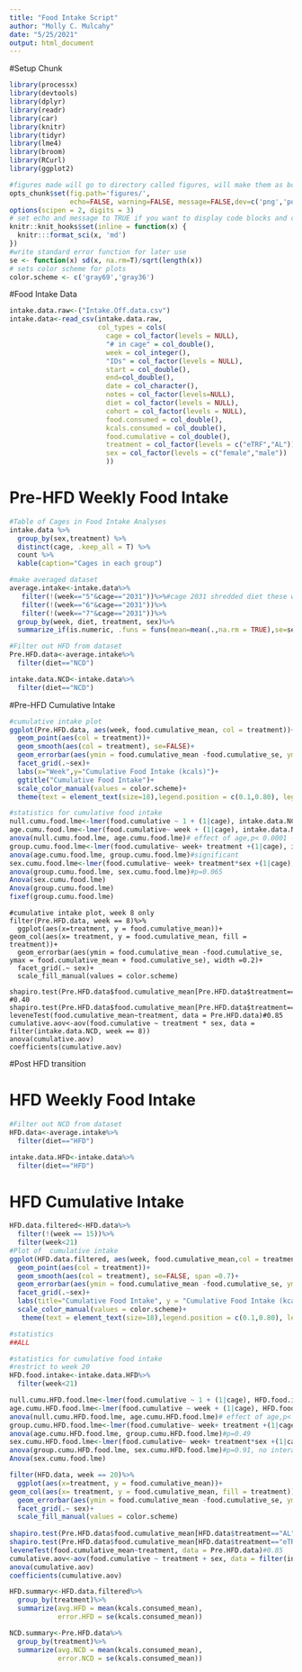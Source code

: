 ```yaml
---
title: "Food Intake Script"
author: "Molly C. Mulcahy"
date: "5/25/2021"
output: html_document
---
```

#Setup Chunk
```r
library(processx)
library(devtools)
library(dplyr)
library(readr)
library(car)
library(knitr)
library(tidyr)
library(lme4)
library(broom)
library(RCurl)
library(ggplot2)

#figures made will go to directory called figures, will make them as both png and pdf files 
opts_chunk$set(fig.path='figures/',
               echo=FALSE, warning=FALSE, message=FALSE,dev=c('png','pdf'))
options(scipen = 2, digits = 3)
# set echo and message to TRUE if you want to display code blocks and code output respectively
knitr::knit_hooks$set(inline = function(x) {
  knitr:::format_sci(x, 'md')
})
#write standard error function for later use
se <- function(x) sd(x, na.rm=T)/sqrt(length(x))
# sets color scheme for plots
color.scheme <- c('gray69','gray36')
```

#Food Intake Data
```r
intake.data.raw<-("Intake.Off.data.csv")
intake.data<-read_csv(intake.data.raw,
                      col_types = cols(
                        cage = col_factor(levels = NULL),
                        "# in cage" = col_double(),
                        week = col_integer(),
                        "IDs" = col_factor(levels = NULL),
                        start = col_double(),
                        end=col_double(),
                        date = col_character(),
                        notes = col_factor(levels=NULL),
                        diet = col_factor(levels = NULL),
                        cohort = col_factor(levels = NULL),
                        food.consumed = col_double(),
                        kcals.consumed = col_double(),
                        food.cumulative = col_double(),
                        treatment = col_factor(levels = c("eTRF","AL")),
                        sex = col_factor(levels = c("female","male"))
                        ))
```

# Pre-HFD Weekly Food Intake
```r
#Table of Cages in Food Intake Analyses
intake.data %>%
  group_by(sex,treatment) %>%
  distinct(cage, .keep_all = T) %>%
  count %>%
  kable(caption="Cages in each group")

#make averaged dataset
average.intake<-intake.data%>%
   filter(!(week=="5"&cage=="2031"))%>%#cage 2031 shredded diet these weeks and estimates of intake are unreliable
   filter(!(week=="6"&cage=="2031"))%>%
   filter(!(week=="7"&cage=="2031"))%>%
  group_by(week, diet, treatment, sex)%>%
  summarize_if(is.numeric, .funs = funs(mean=mean(.,na.rm = TRUE),se=se, n=length))

#Filter out HFD from dataset
Pre.HFD.data<-average.intake%>%
  filter(diet=="NCD")

intake.data.NCD<-intake.data%>%
  filter(diet=="NCD")
```

#Pre-HFD Cumulative Intake
```r
#cumulative intake plot
ggplot(Pre.HFD.data, aes(week, food.cumulative_mean, col = treatment))+
  geom_point(aes(col = treatment))+
  geom_smooth(aes(col = treatment), se=FALSE)+
  geom_errorbar(aes(ymin = food.cumulative_mean -food.cumulative_se, ymax = food.cumulative_mean +food.cumulative_se), width = 0.3)+
  facet_grid(.~sex)+
  labs(x="Week",y="Cumulative Food Intake (kcals)")+
  ggtitle("Cumulative Food Intake")+
  scale_color_manual(values = color.scheme)+
  theme(text = element_text(size=18),legend.position = c(0.1,0.80), legend.background = element_rect(fill = "transparent"))

#statistics for cumulative food intake
null.cumu.food.lme<-lmer(food.cumulative ~ 1 + (1|cage), intake.data.NCD)
age.cumu.food.lme<-lmer(food.cumulative~ week + (1|cage), intake.data.NCD)
anova(null.cumu.food.lme, age.cumu.food.lme)# effect of age,p< 0.0001 - anticipated
group.cumu.food.lme<-lmer(food.cumulative~ week+ treatment +(1|cage), intake.data.NCD)
anova(age.cumu.food.lme, group.cumu.food.lme)#significant
sex.cumu.food.lme<-lmer(food.cumulative~ week+ treatment*sex +(1|cage), intake.data.NCD)
anova(group.cumu.food.lme, sex.cumu.food.lme)#p=0.065
Anova(sex.cumu.food.lme)
Anova(group.cumu.food.lme)
fixef(group.cumu.food.lme)
```

```final-cumulative-NCD

#cumulative intake plot, week 8 only
filter(Pre.HFD.data, week == 8)%>%
  ggplot(aes(x=treatment, y = food.cumulative_mean))+
geom_col(aes(x= treatment, y = food.cumulative_mean, fill = treatment))+
  geom_errorbar(aes(ymin = food.cumulative_mean -food.cumulative_se, ymax = food.cumulative_mean + food.cumulative_se), width =0.2)+
  facet_grid(.~ sex)+
  scale_fill_manual(values = color.scheme)
  
shapiro.test(Pre.HFD.data$food.cumulative_mean[Pre.HFD.data$treatment=="AL"])  #0.40
shapiro.test(Pre.HFD.data$food.cumulative_mean[Pre.HFD.data$treatment=="eTRF"])#0.30
leveneTest(food.cumulative_mean~treatment, data = Pre.HFD.data)#0.85
cumulative.aov<-aov(food.cumulative ~ treatment * sex, data = filter(intake.data.NCD, week == 8))
anova(cumulative.aov)
coefficients(cumulative.aov)
```

#Post HFD transition

# HFD Weekly Food Intake
```r
#Filter out NCD from dataset
HFD.data<-average.intake%>%
  filter(diet=="HFD")

intake.data.HFD<-intake.data%>%
  filter(diet=="HFD")

```

# HFD Cumulative Intake
```r

HFD.data.filtered<-HFD.data%>%
  filter(!(week == 15))%>%
  filter(week<21)
#Plot of  cumulative intake
ggplot(HFD.data.filtered, aes(week, food.cumulative_mean,col = treatment))+
  geom_point(aes(col = treatment))+
  geom_smooth(aes(col = treatment), se=FALSE, span =0.7)+
  geom_errorbar(aes(ymin = food.cumulative_mean -food.cumulative_se, ymax = food.cumulative_mean +food.cumulative_se), width = 0.3)+
  facet_grid(.~sex)+
  labs(title="Cumulative Food Intake", y = "Cumulative Food Intake (kcals)", x="Week")+
  scale_color_manual(values = color.scheme)+
   theme(text = element_text(size=18),legend.position = c(0.1,0.80), legend.background = element_rect(fill = "transparent"))

#statistics
##ALL

#statistics for cumulative food intake
#restrict to week 20
HFD.food.intake<-intake.data.HFD%>%
  filter(week<21)

null.cumu.HFD.food.lme<-lmer(food.cumulative ~ 1 + (1|cage), HFD.food.intake)
age.cumu.HFD.food.lme<-lmer(food.cumulative ~ week + (1|cage), HFD.food.intake)
anova(null.cumu.HFD.food.lme, age.cumu.HFD.food.lme)# effect of age,p< 0.0001
group.cumu.HFD.food.lme<-lmer(food.cumulative~ week+ treatment +(1|cage),HFD.food.intake)
anova(age.cumu.HFD.food.lme, group.cumu.HFD.food.lme)#p=0.49
sex.cumu.HFD.food.lme<-lmer(food.cumulative~ week+ treatment*sex +(1|cage), HFD.food.intake)
anova(group.cumu.HFD.food.lme, sex.cumu.HFD.food.lme)#p=0.91, no interaction
Anova(sex.cumu.food.lme)
```



```r
filter(HFD.data, week == 20)%>%
  ggplot(aes(x=treatment, y = food.cumulative_mean))+
geom_col(aes(x= treatment, y = food.cumulative_mean, fill = treatment))+
  geom_errorbar(aes(ymin = food.cumulative_mean -food.cumulative_se, ymax = food.cumulative_mean + food.cumulative_se), width =0.2)+
  facet_grid(.~ sex)+
  scale_fill_manual(values = color.scheme)
  
shapiro.test(Pre.HFD.data$food.cumulative_mean[HFD.data$treatment=="AL"])  #0.40
shapiro.test(Pre.HFD.data$food.cumulative_mean[HFD.data$treatment=="eTRF"])#0.30
leveneTest(food.cumulative_mean~treatment, data = Pre.HFD.data)#0.85
cumulative.aov<-aov(food.cumulative ~ treatment + sex, data = filter(intake.data.HFD, week == 20))#interaction removed
anova(cumulative.aov)
coefficients(cumulative.aov)
```


```r
HFD.summary<-HFD.data.filtered%>%
  group_by(treatment)%>%
  summarize(avg.HFD = mean(kcals.consumed_mean),
            error.HFD = se(kcals.consumed_mean))

NCD.summary<-Pre.HFD.data%>%
  group_by(treatment)%>%
  summarize(avg.NCD = mean(kcals.consumed_mean),
            error.NCD = se(kcals.consumed_mean))

```